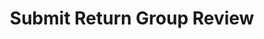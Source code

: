 ---
title: 'Submit Return Group Review'
description: 'Submit return groups for review through the Frate API'
openapi: '../../openapi.json POST /v2/submit-return-group-review'
--- 